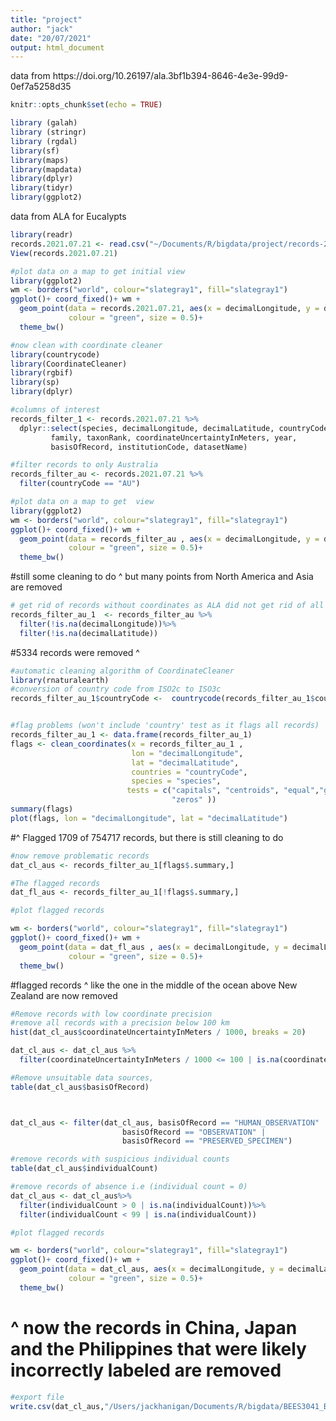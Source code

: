 ```yaml
---
title: "project"
author: "jack"
date: "20/07/2021"
output: html_document
---
```

data from https://doi.org/10.26197/ala.3bf1b394-8646-4e3e-99d9-0ef7a5258d35


```r
knitr::opts_chunk$set(echo = TRUE)
```


```r
library (galah)
library (stringr)
library (rgdal)
library(sf)
library(maps)
library(mapdata)
library(dplyr)
library(tidyr)
library(ggplot2)

```

data from ALA for Eucalypts

```r
library(readr)
records.2021.07.21 <- read.csv("~/Documents/R/bigdata/project/records-2021-07-21/records-2021-07-21.csv")
View(records.2021.07.21)
```


```r
#plot data on a map to get initial view
library(ggplot2)
wm <- borders("world", colour="slategray1", fill="slategray1")
ggplot()+ coord_fixed()+ wm +
  geom_point(data = records.2021.07.21, aes(x = decimalLongitude, y = decimalLatitude),
             colour = "green", size = 0.5)+
  theme_bw()
```


```r
#now clean with coordinate cleaner 
library(countrycode)
library(CoordinateCleaner)
library(rgbif)
library(sp)
library(dplyr)
```

```r
#columns of interest
records_filter_1 <- records.2021.07.21 %>%
  dplyr::select(species, decimalLongitude, decimalLatitude, countryCode, individualCount,
         family, taxonRank, coordinateUncertaintyInMeters, year,
         basisOfRecord, institutionCode, datasetName)

```

```r
#filter records to only Australia
records_filter_au <- records.2021.07.21 %>%
  filter(countryCode == "AU")
```

```r
#plot data on a map to get  view
library(ggplot2)
wm <- borders("world", colour="slategray1", fill="slategray1")
ggplot()+ coord_fixed()+ wm +
  geom_point(data = records_filter_au , aes(x = decimalLongitude, y = decimalLatitude),
             colour = "green", size = 0.5)+
  theme_bw()
```

#still some cleaning to do ^ but many points from North America and Asia are removed

```r
# get rid of records without coordinates as ALA did not get rid of all records without coordinates
records_filter_au_1  <- records_filter_au %>%
  filter(!is.na(decimalLongitude))%>%
  filter(!is.na(decimalLatitude))
```
#5334 records were removed ^


```r
#automatic cleaning algorithm of CoordinateCleaner
library(rnaturalearth)
#conversion of country code from ISO2c to ISO3c
records_filter_au_1$countryCode <-  countrycode(records_filter_au_1$countryCode, origin =  'iso2c', destination = 'iso3c')


#flag problems (won't include 'country' test as it flags all records)
records_filter_au_1 <- data.frame(records_filter_au_1)
flags <- clean_coordinates(x = records_filter_au_1 ,
                           lon = "decimalLongitude",
                           lat = "decimalLatitude",
                           countries = "countryCode",
                           species = "species",
                          tests = c("capitals", "centroids", "equal","gbif", "institutions",
                                    "zeros" )) 
summary(flags)
plot(flags, lon = "decimalLongitude", lat = "decimalLatitude")
```


#^  Flagged 1709 of 754717 records, but there is still cleaning to do 
```r
#now remove problematic records
dat_cl_aus <- records_filter_au_1[flags$.summary,]

#The flagged records
dat_fl_aus <- records_filter_au_1[!flags$.summary,]
```


```r
#plot flagged records

wm <- borders("world", colour="slategray1", fill="slategray1")
ggplot()+ coord_fixed()+ wm +
  geom_point(data = dat_fl_aus , aes(x = decimalLongitude, y = decimalLatitude),
             colour = "green", size = 0.5)+
  theme_bw()
```
#flagged records ^ like the one in the middle of the ocean above New Zealand are now removed 

```r
#Remove records with low coordinate precision 
#remove all records with a precision below 100 km
hist(dat_cl_aus$coordinateUncertaintyInMeters / 1000, breaks = 20)

dat_cl_aus <- dat_cl_aus %>%
  filter(coordinateUncertaintyInMeters / 1000 <= 100 | is.na(coordinateUncertaintyInMeters))

#Remove unsuitable data sources, 
table(dat_cl_aus$basisOfRecord)



dat_cl_aus <- filter(dat_cl_aus, basisOfRecord == "HUMAN_OBSERVATION" |
                         basisOfRecord == "OBSERVATION" |
                         basisOfRecord == "PRESERVED_SPECIMEN")
```


```r
#remove records with suspicious individual counts
table(dat_cl_aus$individualCount)
```

```r
#remove records of absence i.e (individual count = 0) 
dat_cl_aus <- dat_cl_aus%>%
  filter(individualCount > 0 | is.na(individualCount))%>%
  filter(individualCount < 99 | is.na(individualCount)) 
```

```r
#plot flagged records

wm <- borders("world", colour="slategray1", fill="slategray1")
ggplot()+ coord_fixed()+ wm +
  geom_point(data = dat_cl_aus, aes(x = decimalLongitude, y = decimalLatitude),
             colour = "green", size = 0.5)+
  theme_bw()
```
# ^ now the records in China, Japan and the Philippines that were likely incorrectly labeled are removed 


```r
#export file
write.csv(dat_cl_aus,"/Users/jackhanigan/Documents/R/bigdata/BEES3041_BCI\\ecul_data.csv", row.names = FALSE)

```

